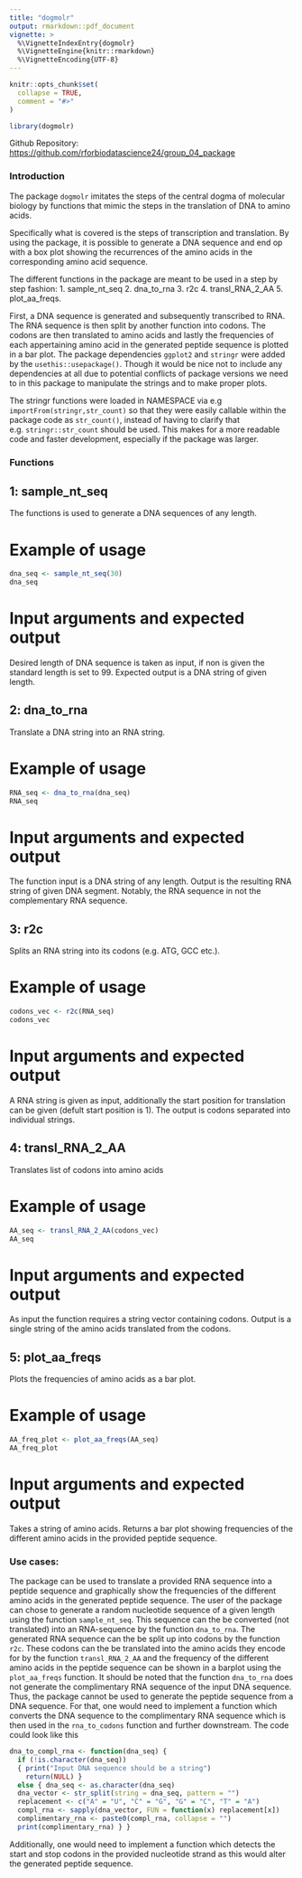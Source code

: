 ```yaml
---
title: "dogmolr"
output: rmarkdown::pdf_document
vignette: >
  %\VignetteIndexEntry{dogmolr}
  %\VignetteEngine{knitr::rmarkdown}
  %\VignetteEncoding{UTF-8}
---
```


```r
knitr::opts_chunk$set(
  collapse = TRUE,
  comment = "#>"
)
```

```r
library(dogmolr)
```

Github Repository: <https://github.com/rforbiodatascience24/group_04_package>

### Introduction

The package `dogmolr` imitates the steps of the central dogma of molecular biology by functions that mimic the steps in the translation of DNA to amino acids.

Specifically what is covered is the steps of transcription and translation. By using the package, it is possible to generate a DNA sequence and end op with a box plot showing the recurrences of the amino acids in the corresponding amino acid sequence.

The different functions in the package are meant to be used in a step by step fashion: 1. sample_nt_seq 2. dna_to_rna 3. r2c 4. transl_RNA_2_AA 5. plot_aa_freqs.

First, a DNA sequence is generated and subsequently transcribed to RNA. The RNA sequence is then split by another function into codons. The codons are then translated to amino acids and lastly the frequencies of each appertaining amino acid in the generated peptide sequence is plotted in a bar plot. The package dependencies `ggplot2` and `stringr` were added by the `usethis::usepackage()`. Though it would be nice not to include any dependencies at all due to potential conflicts of package versions we need to in this package to manipulate the strings and to make proper plots.

The stringr functions were loaded in NAMESPACE via e.g `importFrom(stringr,str_count)` so that they were easily callable within the package code as `str_count()`, instead of having to clarify that e.g. `stringr::str_count` should be used. This makes for a more readable code and faster development, especially if the package was larger.

### Functions

## 1: sample_nt_seq

The functions is used to generate a DNA sequences of any length.

# Example of usage

```r
dna_seq <- sample_nt_seq(30)
dna_seq
```

# Input arguments and expected output

Desired length of DNA sequence is taken as input, if non is given the standard length is set to 99. Expected output is a DNA string of given length.

## 2: dna_to_rna

Translate a DNA string into an RNA string.

# Example of usage

```r
RNA_seq <- dna_to_rna(dna_seq)
RNA_seq
```

# Input arguments and expected output

The function input is a DNA string of any length. Output is the resulting RNA string of given DNA segment. Notably, the RNA sequence in not the complementary RNA sequence.

## 3: r2c

Splits an RNA string into its codons (e.g. ATG, GCC etc.).

# Example of usage

```r
codons_vec <- r2c(RNA_seq)
codons_vec
```

# Input arguments and expected output

A RNA string is given as input, additionally the start position for translation can be given (defult start position is 1). The output is codons separated into individual strings.

## 4: transl_RNA_2_AA

Translates list of codons into amino acids

# Example of usage

```r
AA_seq <- transl_RNA_2_AA(codons_vec)
AA_seq
```

# Input arguments and expected output

As input the function requires a string vector containing codons. Output is a single string of the amino acids translated from the codons.

## 5: plot_aa_freqs

Plots the frequencies of amino acids as a bar plot.

# Example of usage

```r
AA_freq_plot <- plot_aa_freqs(AA_seq)
AA_freq_plot
```

# Input arguments and expected output

Takes a string of amino acids. Returns a bar plot showing frequencies of the different amino acids in the provided peptide sequence.

### Use cases:

The package can be used to translate a provided RNA sequence into a peptide sequence and graphically show the frequencies of the different amino acids in the generated peptide sequence. The user of the package can chose to generate a random nucleotide sequence of a given length using the function `sample_nt_seq`. This sequence can the be converted (not translated) into an RNA-sequence by the function `dna_to_rna`. The generated RNA sequence can the be split up into codons by the function `r2c`. These codons can the be translated into the amino acids they encode for by the function `transl_RNA_2_AA` and the frequency of the different amino acids in the peptide sequence can be shown in a barplot using the `plot_aa_freqs` function. It should be noted that the function `dna_to_rna` does not generate the complimentary RNA sequence of the input DNA sequence. Thus, the package cannot be used to generate the peptide sequence from a DNA sequence. For that, one would need to implement a function which converts the DNA sequence to the complimentary RNA sequence which is then used in the `rna_to_codons` function and further downstream. The code could look like this

```r
dna_to_compl_rna <- function(dna_seq) {
  if (!is.character(dna_seq))
  { print("Input DNA sequence should be a string")
    return(NULL) }
  else { dna_seq <- as.character(dna_seq) 
  dna_vector <- str_split(string = dna_seq, pattern = "") 
  replacement <- c("A" = "U", "C" = "G", "G" = "C", "T" = "A") 
  compl_rna <- sapply(dna_vector, FUN = function(x) replacement[x]) 
  complimentary_rna <- paste0(compl_rna, collapse = "") 
  print(complimentary_rna) } }
```

Additionally, one would need to implement a function which detects the start and stop codons in the provided nucleotide strand as this would alter the generated peptide sequence.
